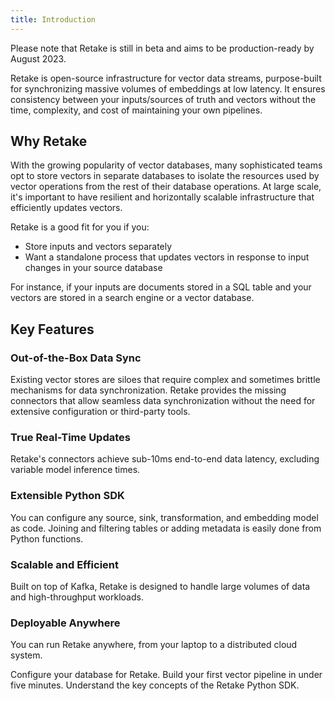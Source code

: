 ```yaml
---
title: Introduction
---
```


<Info>
  Please note that Retake is still in beta and aims to be production-ready by
  August 2023.
</Info>

Retake is open-source infrastructure for vector data streams, purpose-built for synchronizing massive volumes of embeddings at low latency.
It ensures consistency between your inputs/sources of truth and vectors without the time, complexity, and cost of maintaining your own pipelines.

## Why Retake

With the growing popularity of vector databases, many sophisticated teams opt to store vectors in separate databases to
isolate the resources used by vector operations from the rest of their database operations. At large scale,
it's important to have resilient and horizontally scalable infrastructure that efficiently updates vectors.

Retake is a good fit for you if you:

- Store inputs and vectors separately
- Want a standalone process that updates vectors in response to input changes in
  your source database

For instance, if your inputs are documents stored in a SQL table and your vectors are
stored in a search engine or a vector database.

## Key Features

### Out-of-the-Box Data Sync

Existing vector stores are siloes that require complex and sometimes brittle mechanisms for data synchronization.
Retake provides the missing connectors that allow seamless data synchronization without the need for extensive
configuration or third-party tools.

### True Real-Time Updates

Retake's connectors achieve sub-10ms end-to-end data latency, excluding variable model inference times.

### Extensible Python SDK

You can configure any source, sink, transformation, and embedding model as code. Joining and filtering tables
or adding metadata is easily done from Python functions.

### Scalable and Efficient

Built on top of Kafka, Retake is designed to handle large volumes of data and high-throughput workloads.

### Deployable Anywhere

You can run Retake anywhere, from your laptop to a distributed cloud system.

<CardGroup cols={2}>
  <Card title="Setup" icon="gear" href="/quickstart/setup">
    Configure your database for Retake.
  </Card>
  <Card title="Quick Start" icon="circle-play" href="/quickstart/pipeline">
    Build your first vector pipeline in under five minutes.
  </Card>
  <Card title="Concepts" icon="code" href="/concepts/source">
    Understand the key concepts of the Retake Python SDK.
  </Card>
</CardGroup>
